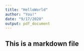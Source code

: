 ---
title: "HelloWorld"
author: "You!"
date: "9/17/2020"
output: pdf_document
---

## This is a markdown file

